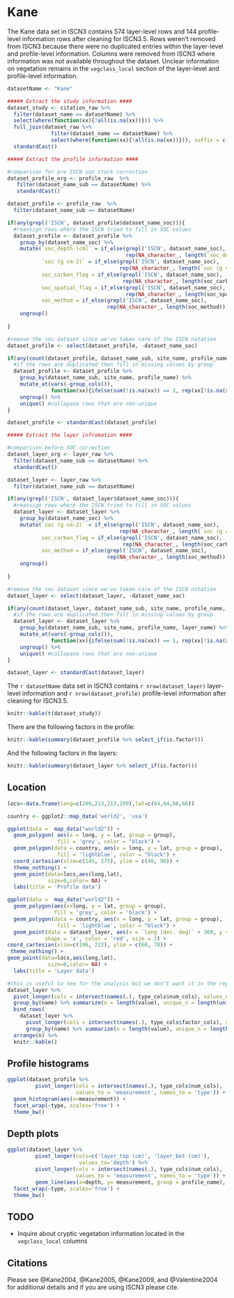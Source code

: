 
# Kane

The Kane data set in ISCN3 contains 574 layer-level rows and 144 profile-level information rows after cleaning for ISCN3.5.
Rows weren't removed from ISCN3 because there were no duplicated entries within the layer-level and profile-level information.
Columns were removed from ISCN3 where information was not available throughout the dataset.
Unclear information on vegetation remains in the `vegclass_local` section of the layer-level and profile-level information.

```r
datasetName <- "Kane" 

##### Extract the study information ####
dataset_study <- citation_raw %>% 
  filter(dataset_name == datasetName) %>%
  select(where(function(xx){!all(is.na(xx))})) %>%
  full_join(dataset_raw %>% 
              filter(dataset_name == datasetName) %>%
              select(where(function(xx){!all(is.na(xx))})), suffix = c('_citation', '_dataset'))%>%
  standardCast()
```

```r
##### Extract the profile information ####

#comparison for pre ISCN soc stock correction
dataset_profile_org <- profile_raw  %>%
   filter(dataset_name_sub == datasetName) %>%
   standardCast()

dataset_profile <- profile_raw  %>%
  filter(dataset_name_sub == datasetName) 

if(any(grepl('ISCN', dataset_profile$dataset_name_soc))){
  #reassign rows where the ISCN tried to fill in SOC values
  dataset_profile <- dataset_profile %>%
    group_by(dataset_name_soc) %>%
    mutate(`soc_depth (cm)` = if_else(grepl('ISCN', dataset_name_soc),
                                      rep(NA_character_, length(`soc_depth (cm)`)), `soc_depth (cm)`),
           `soc (g cm-2)` = if_else(grepl('ISCN', dataset_name_soc),
                                    rep(NA_character_, length(`soc (g cm-2)`)), `soc (g cm-2)`),
           soc_carbon_flag = if_else(grepl('ISCN', dataset_name_soc),
                                     rep(NA_character_, length(soc_carbon_flag)), soc_carbon_flag),
           soc_spatial_flag = if_else(grepl('ISCN', dataset_name_soc),
                                      rep(NA_character_, length(soc_spatial_flag)), soc_spatial_flag),
           soc_method = if_else(grepl('ISCN', dataset_name_soc), 
                                rep(NA_character_, length(soc_method)), soc_method)) %>%
    ungroup()
  
}

#remove the soc dataset since we've taken care of the ISCN notation
dataset_profile <- select(dataset_profile, -dataset_name_soc)  

if(any(count(dataset_profile, dataset_name_sub, site_name, profile_name)$n > 1)){
  #if the rows are duplicated then fill in missing values by group
  dataset_profile <- dataset_profile %>%
    group_by(dataset_name_sub, site_name, profile_name) %>%
    mutate_at(vars(-group_cols()), 
              function(xx){ifelse(sum(!is.na(xx)) == 1, rep(xx[!is.na(xx)], length(xx)),xx)}) %>% #if there is one value that isn't na then populate the rest of the entry, this fills in the
    ungroup() %>%
    unique() #collapase rows that are non-unique
}

dataset_profile <- standardCast(dataset_profile)
```

```r
##### Extract the layer infromation ####

#comparison before SOC correction
dataset_layer_org <- layer_raw %>%
  filter(dataset_name_sub == datasetName) %>%
  standardCast()

dataset_layer <- layer_raw %>%
  filter(dataset_name_sub == datasetName) 

if(any(grepl('ISCN', dataset_layer$dataset_name_soc))){
  #reassign rows where the ISCN tried to fill in SOC values
  dataset_layer <- dataset_layer %>%
    group_by(dataset_name_soc) %>%
    mutate(`soc (g cm-2)` = if_else(grepl('ISCN', dataset_name_soc),
                                    rep(NA_character_, length(`soc (g cm-2)`)), `soc (g cm-2)`),
           soc_carbon_flag = if_else(grepl('ISCN', dataset_name_soc),
                                     rep(NA_character_, length(soc_carbon_flag)), soc_carbon_flag),
           soc_method = if_else(grepl('ISCN', dataset_name_soc), 
                                rep(NA_character_, length(soc_method)), soc_method)) %>%
    ungroup()
  
}

#remove the soc dataset since we've taken care of the ISCN notation
dataset_layer <- select(dataset_layer, -dataset_name_soc) 

if(any(count(dataset_layer, dataset_name_sub, site_name, profile_name, layer_name)$n > 1)){
  #if the rows are duplicated then fill in missing values by group
  dataset_layer <- dataset_layer %>%
    group_by(dataset_name_sub, site_name, profile_name, layer_name) %>%
    mutate_at(vars(-group_cols()), 
              function(xx){ifelse(sum(!is.na(xx)) == 1, rep(xx[!is.na(xx)], length(xx)),xx)}) %>% #if there is one value that isn't na then populate the rest of the entry, this fills in the
    ungroup() %>%
    unique() #collapase rows that are non-unique
}

dataset_layer <- standardCast(dataset_layer)

```

The `r datasetName` data set in ISCN3 contains `r nrow(dataset_layer)` layer-level information and `r nrow(dataset_profile)` profile-level information after cleaning for ISCN3.5.

```r
knitr::kable(t(dataset_study))
```


There are the following factors in the profile:

```r
knitr::kable(summary(dataset_profile %>% select_if(is.factor)))
```

And the following factors in the layers:
```r
knitr::kable(summary(dataset_layer %>% select_if(is.factor)))
```


## Location

```r

locs<-data.frame(long=c(209,213,213,209),lat=c(64,64,66,66))

country <- ggplot2::map_data('world2', 'usa')

ggplot(data =  map_data("world2")) +
  geom_polygon( aes(x = long, y = lat, group = group),
                fill = 'grey', color = "black") +
  geom_polygon(data = country, aes(x = long, y = lat, group = group),
                fill = 'lightblue', color = "black") +
  coord_cartesian(xlim=c(145, 275), ylim = c(40, 90)) +
  theme_nothing() +
  geom_point(data=locs,aes(long,lat),
             size=0,color= NA) +
  labs(title = 'Profile data')

ggplot(data =  map_data("world2")) + 
  geom_polygon(aes(x=long, y = lat, group = group), 
               fill = 'grey', color = 'black') + 
  geom_polygon(data = country, aes(x = long, y = lat, group = group),
                fill = 'lightblue', color = "black") +
  geom_point(data = dataset_layer, aes(x = `long (dec. deg)` + 360, y = `lat (dec. deg)`),
            shape = 'x', color = 'red', size = 2) +
coord_cartesian(xlim=c(196, 222), ylim = c(60, 70)) +
 theme_nothing() +
geom_point(data=locs,aes(long,lat),
             size=0,color= NA) +
  labs(title = 'Layer data')

```

```r
#this is useful to see for the analysis but we don't want it in the report
dataset_layer %>%
  pivot_longer(cols = intersect(names(.), type_cols$num_cols), values_drop_na = TRUE) %>%
  group_by(name) %>% summarize(n = length(value), unique_n = length(unique(value))) %>%
  bind_rows(
    dataset_layer %>%
      pivot_longer(cols = intersect(names(.), type_cols$factor_cols), values_drop_na = TRUE) %>%
      group_by(name) %>% summarize(n = length(value), unique_n = length(unique(value))) ) %>%
  arrange(n) %>%
  knitr::kable()
```

## Profile histograms

```r
ggplot(dataset_profile %>%
         pivot_longer(cols = intersect(names(.), type_cols$num_cols), 
                      values_to = 'measurement', names_to = 'type')) +
  geom_histogram(aes(x=measurement)) +
  facet_wrap(~type, scales='free') +
  theme_bw()
```

## Depth plots

```r
ggplot(dataset_layer %>% 
         pivot_longer(cols=c('layer_top (cm)', 'layer_bot (cm)'),
                       values_to='depth') %>%
         pivot_longer(cols = intersect(names(.), type_cols$num_cols), 
                      values_to = 'measurement', names_to = 'type')) +
         geom_line(aes(x=depth, y= measurement, group = profile_name), alpha = 0.5) +
  facet_wrap(~type, scales='free') +
  theme_bw()
```

## TODO

- Inquire about cryptic vegetation information located in the `vegclass_local` columns


## Citations

Please see @Kane2004, @Kane2005, @Kane2009, and @Valentine2004 for additional details and if you are using ISCN3 please cite.
